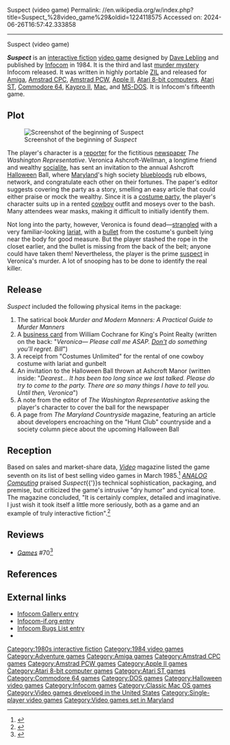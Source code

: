 Suspect (video game)
Permalink: //en.wikipedia.org/w/index.php?title=Suspect_%28video_game%29&oldid=1224118575
Accessed on: 2024-06-26T16:57:42.333858



------
Suspect (video game)
{{More citations needed|date=April 2021}}
{{Infobox video game
|title  = Suspect
|image = Suspect box art.jpg
|caption = Cover art
|developer = [[Infocom]]
|publisher = Infocom
|designer = [[Dave Lebling]]
|engine = [[Z-machine]]
|released = October 5, 1984
|genre = [[Adventure]], [[interactive fiction]]
|modes = [[Single-player]]
|platforms = [[Amiga]], [[Amstrad CPC]], [[Amstrad PCW]], [[Apple II]], [[Atari 8-bit]], [[Atari ST]], [[Commodore 64]], [[Kaypro II]], [[Mac (computer)|Mac]], [[MS-DOS]]<ref>[http://adventure.if-legends.org/Infocom.html Suspect at Adventureland] by Hans Persson and Stefan Meier</ref>
}}

'''''Suspect''''' is an [[interactive fiction]] [[video game]] designed by [[Dave Lebling]] and published by [[Infocom]] in 1984. It is the third and last [[murder mystery]] Infocom released. It was written in highly portable [[Z-machine|ZIL]] and released for [[Amiga]], [[Amstrad CPC]], [[Amstrad PCW]], [[Apple II]], [[Atari 8-bit computers]], [[Atari ST]], [[Commodore 64]], [[Kaypro II]], [[Mac (computer)|Mac]], and [[MS-DOS]]. It is Infocom's fifteenth game.

==Plot==
[[File:Suspect (video game) screenshot.jpg|thumb|Screenshot of the beginning of ''Suspect'']]

The player's character is a [[reporter]] for the fictitious [[newspaper]] ''The Washington Representative''. Veronica Ashcroft-Wellman, a longtime friend and wealthy [[socialite]], has sent an invitation to the annual Ashcroft [[Halloween]] Ball, where [[Maryland]]'s high society [[Nobility#.22Blue.22 blood|bluebloods]] rub elbows, network, and congratulate each other on their fortunes. The paper's editor suggests covering the party as a story, smelling an easy article that could either praise or mock the wealthy. Since it is a [[costume party]], the player's character suits up in a rented [[cowboy]] outfit and moseys over to the bash. Many attendees wear masks, making it difficult to initially identify them.

Not long into the party, however, Veronica is found dead—[[strangle]]d with a very familiar-looking [[Lasso|lariat]], with a [[bullet]] from the costume's gunbelt lying near the body for good measure. But the player stashed the rope in the closet earlier, and the bullet is missing from the back of the belt; anyone could have taken them! Nevertheless, the player is the prime [[suspect]] in Veronica's murder. A lot of snooping has to be done to identify the real killer.

==Release==
''Suspect'' included the following physical items in the package:
#The satirical book ''Murder and Modern Manners: A Practical Guide to Murder Manners''
#A [[business card]] from William Cochrane for King's Point Realty (written on the back: "''Veronica— Please call me ASAP. <u>Don't</u> do something you'll regret. Bill''")
#A receipt from "Costumes Unlimited" for the rental of one cowboy costume with lariat and gunbelt
#An invitation to the Halloween Ball thrown at Ashcroft Manor (written inside: "''Dearest... It has been too long since we last talked. Please do try to come to the party. There are so many things I have to tell you. Until then, Veronica''")
#A note from the editor of ''The Washington Representative'' asking the player's character to cover the ball for the newspaper
#A page from ''The Maryland Countryside'' magazine, featuring an article about developers encroaching on the "Hunt Club" countryside and a society column piece about the upcoming Halloween Ball

==Reception==
Based on sales and market-share data, ''[[Video (magazine)|Video]]'' magazine listed the game seventh on its list of best selling video games in March 1985.<ref>{{cite journal |last1= Onosco |first1= Tim |last2= Kohl |first2= Louise |last3= Kunkel |first3= Bill |author-link3= Bill Kunkel (journalist)|last4= Garr|first4= Doug |date= March 1985 |title= Random Access: Best Sellers/Recreation |journal= Video |publisher= Reese Communications|volume= 8|issue= 12|page= 43|issn= 0147-8907}}</ref> ''[[ANALOG Computing]]'' praised ''Suspect''{{'}}s technical sophistication, packaging, and premise, but criticized the game's intrusive "dry humor" and cynical tone. The magazine concluded, "It is certainly complex, detailed and imaginative. I just wish it took itself a little more seriously, both as a game and an example of truly interactive fiction".<ref name="berube198504">{{Cite magazine |last=Berube |first=Ray |date=April 1985 |title=Suspect |url=https://archive.org/details/analog-computing-magazine-29/page/n48/mode/2up |magazine=ANALOG Computing |pages=47, 52 |access-date=2020-10-05}}</ref>

==Reviews==
*''[[Games (magazine)|Games]]'' #70<ref>{{cite web | url=https://archive.org/details/games701985december/page/n51/mode/2up | title=GAMES Magazine #70 | date=December 1985 }}</ref>

==References==
{{reflist}}

==External links==
*[http://gallery.guetech.org/suspect/suspect.html Infocom Gallery entry]
*[http://www.infocom-if.org/games/suspect/suspect.html Infocom-if.org entry]
*[http://graeme.50webs.com/infobugs/suspect.htm Infocom Bugs List entry]
*{{IFDB | title=Suspect}}

{{Infocom games}}

[[Category:1980s interactive fiction]]
[[Category:1984 video games]]
[[Category:Adventure games]]
[[Category:Amiga games]]
[[Category:Amstrad CPC games]]
[[Category:Amstrad PCW games]]
[[Category:Apple II games]]
[[Category:Atari 8-bit computer games]]
[[Category:Atari ST games]]
[[Category:Commodore 64 games]]
[[Category:DOS games]]
[[Category:Halloween video games]]
[[Category:Infocom games]]
[[Category:Classic Mac OS games]]
[[Category:Video games developed in the United States]]
[[Category:Single-player video games]]
[[Category:Video games set in Maryland]]